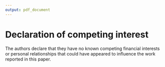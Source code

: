 ```yaml
---
output: pdf_document
---
```

# Declaration of competing interest {#interest .unnumbered}
The authors declare that they have no known competing financial interests or personal relationships that could have appeared to influence the work reported in this paper.
